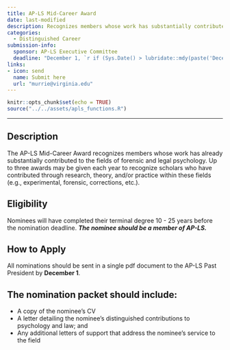 ```yaml
---
title: AP-LS Mid-Career Award
date: last-modified
description: Recognizes members whose work has substantially contributed to the fields of forensic and legal psychology. 
categories: 
  - Distinguished Career
submission-info:  
  sponsor: AP-LS Executive Committee
  deadline: "December 1, `r if (Sys.Date() > lubridate::mdy(paste('December 1', lubridate::year(Sys.Date())))) lubridate::year(Sys.Date()) + 1 else lubridate::year(Sys.Date())`"
links:
- icon: send
  name: Submit here
  url: "murrie@virginia.edu"
---
```


```r
knitr::opts_chunk$set(echo = TRUE)
source("../../assets/apls_functions.R")
```

<hr>

::: panel-tabset
## Description

The AP-LS Mid-Career Award recognizes members whose work has already substantially contributed to the fields of forensic and legal psychology.  Up to three awards may be given each year to recognize scholars who have contributed through research, theory, and/or practice within these fields (e.g., experimental, forensic, corrections, etc.). 

## Eligibility

Nominees will have completed their terminal degree 10 - 25 years before the nomination deadline. ***The nominee should be a member of AP-LS.***

## How to Apply

All nominations should be sent in a single pdf document to the  AP-LS Past President by **December 1**. 

::: {.callout-tip appearance="simple"}
## The nomination packet should include: 

-   A copy of the nominee’s CV
-   A letter detailing the nominee’s distinguished contributions to psychology and law; and
-   Any additional letters of support that address the nominee’s service to the field 
:::

:::
